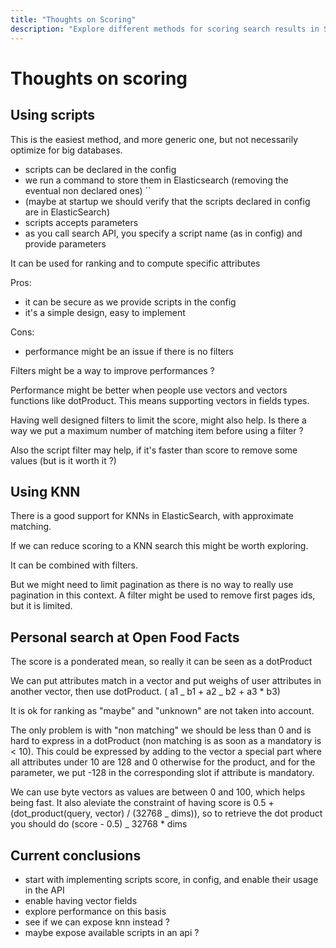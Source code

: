 ```yaml
---
title: "Thoughts on Scoring"
description: "Explore different methods for scoring search results in Search-a-licious. This document covers using scripts, K-Nearest Neighbors (KNN), and their application to personal search at Open Food Facts, analyzing the pros and cons of each approach."
---
```


# Thoughts on scoring

## Using scripts

This is the easiest method, and more generic one, but not necessarily optimize for big databases.

- scripts can be declared in the config
- we run a command to store them in Elasticsearch (removing the eventual non declared ones)
  ``
- (maybe at startup we should verify that the scripts declared in config are in ElasticSearch)
- scripts accepts parameters
- as you call search API, you specify a script name (as in config) and provide parameters

It can be used for ranking and to compute specific attributes

Pros:

- it can be secure as we provide scripts in the config
- it's a simple design, easy to implement

Cons:

- performance might be an issue if there is no filters

Filters might be a way to improve performances ?

Performance might be better when people use vectors and vectors functions like dotProduct.
This means supporting vectors in fields types.

Having well designed filters to limit the score, might also help.
Is there a way we put a maximum number of matching item before using a filter ?

Also the script filter may help, if it's faster than score to remove some values (but is it worth it ?)

## Using KNN

There is a good support for KNNs in ElasticSearch, with approximate matching.

If we can reduce scoring to a KNN search this might be worth exploring.

It can be combined with filters.

But we might need to limit pagination as there is no way to really use pagination in this context.
A filter might be used to remove first pages ids, but it is limited.

## Personal search at Open Food Facts

The score is a ponderated mean, so really it can be seen as a dotProduct

We can put attributes match in a vector and put weighs of user attributes in another vector,
then use dotProduct. ( a1 _ b1 + a2 _ b2 + a3 \* b3)

It is ok for ranking as "maybe" and "unknown" are not taken into account.

The only problem is with "non matching" we should be less than 0 and is hard to express in a dotProduct
(non matching is as soon as a mandatory is < 10).
This could be expressed by adding to the vector a special part where all attributes under 10 are 128 and 0 otherwise for the product, and for the parameter, we put -128 in the corresponding slot if attribute is mandatory.

We can use byte vectors as values are between 0 and 100, which helps being fast. It also aleviate the constraint of having
score is 0.5 + (dot_product(query, vector) / (32768 _ dims)), so to retrieve the dot product you should do
(score - 0.5) _ 32768 \* dims

## Current conclusions

- start with implementing scripts score, in config, and enable their usage in the API
- enable having vector fields
- explore performance on this basis
- see if we can expose knn instead ?
- maybe expose available scripts in an api ?
